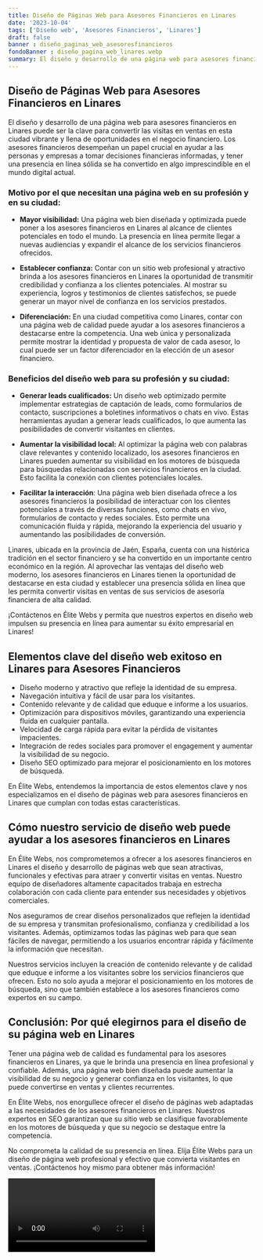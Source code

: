 ```yaml
---
title: Diseño de Páginas Web para Asesores Financieros en Linares
date: '2023-10-04'
tags: ['Diseño web', 'Asesores Financieros', 'Linares']
draft: false
banner : diseño_paginas_web_asesoresfinancieros
fondoBanner : diseño_pagina_web_linares.webp
summary: El diseño y desarrollo de una página web para asesores financieros en Linares puede ser la clave para convertir las visitas en ventas en esta ciudad vibrante y llena de oportunidades en el negocio financiero. Los asesores financieros desempeñan un papel crucial en ayudar a las personas y empresas a tomar decisiones financieras informadas, y tener una presencia en línea sólida se ha convertido en algo imprescindible en el mundo digital actual.
---
```


## Diseño de Páginas Web para Asesores Financieros en Linares

El diseño y desarrollo de una página web para asesores financieros en Linares puede ser la clave para convertir las visitas en ventas en esta ciudad vibrante y llena de oportunidades en el negocio financiero. Los asesores financieros desempeñan un papel crucial en ayudar a las personas y empresas a tomar decisiones financieras informadas, y tener una presencia en línea sólida se ha convertido en algo imprescindible en el mundo digital actual.

### Motivo por el que necesitan una página web en su profesión y en su ciudad:

- **Mayor visibilidad:** Una página web bien diseñada y optimizada puede poner a los asesores financieros en Linares al alcance de clientes potenciales en todo el mundo. La presencia en línea permite llegar a nuevas audiencias y expandir el alcance de los servicios financieros ofrecidos.

- **Establecer confianza:** Contar con un sitio web profesional y atractivo brinda a los asesores financieros en Linares la oportunidad de transmitir credibilidad y confianza a los clientes potenciales. Al mostrar su experiencia, logros y testimonios de clientes satisfechos, se puede generar un mayor nivel de confianza en los servicios prestados.

- **Diferenciación:** En una ciudad competitiva como Linares, contar con una página web de calidad puede ayudar a los asesores financieros a destacarse entre la competencia. Una web única y personalizada permite mostrar la identidad y propuesta de valor de cada asesor, lo cual puede ser un factor diferenciador en la elección de un asesor financiero.

### Beneficios del diseño web para su profesión y su ciudad:

- **Generar leads cualificados:** Un diseño web optimizado permite implementar estrategias de captación de leads, como formularios de contacto, suscripciones a boletines informativos o chats en vivo. Estas herramientas ayudan a generar leads cualificados, lo que aumenta las posibilidades de convertir visitantes en clientes.

- **Aumentar la visibilidad local:** Al optimizar la página web con palabras clave relevantes y contenido localizado, los asesores financieros en Linares pueden aumentar su visibilidad en los motores de búsqueda para búsquedas relacionadas con servicios financieros en la ciudad. Esto facilita la conexión con clientes potenciales locales.

- **Facilitar la interacción**: Una página web bien diseñada ofrece a los asesores financieros la posibilidad de interactuar con los clientes potenciales a través de diversas funciones, como chats en vivo, formularios de contacto y redes sociales. Esto permite una comunicación fluida y rápida, mejorando la experiencia del usuario y aumentando las posibilidades de conversión.

Linares, ubicada en la provincia de Jaén, España, cuenta con una histórica tradición en el sector financiero y se ha convertido en un importante centro económico en la región. Al aprovechar las ventajas del diseño web moderno, los asesores financieros en Linares tienen la oportunidad de destacarse en esta ciudad y establecer una presencia sólida en línea que les permita convertir visitas en ventas de sus servicios de asesoría financiera de alta calidad.

¡Contáctenos en Élite Webs y permita que nuestros expertos en diseño web impulsen su presencia en línea para aumentar su éxito empresarial en Linares!

<GifSeo />

<Cta />

## Elementos clave del diseño web exitoso en Linares para Asesores Financieros

- Diseño moderno y atractivo que refleje la identidad de su empresa.
- Navegación intuitiva y fácil de usar para los visitantes.
- Contenido relevante y de calidad que eduque e informe a los usuarios.
- Optimización para dispositivos móviles, garantizando una experiencia fluida en cualquier pantalla.
- Velocidad de carga rápida para evitar la pérdida de visitantes impacientes.
- Integración de redes sociales para promover el engagement y aumentar la visibilidad de su negocio.
- Diseño SEO optimizado para mejorar el posicionamiento en los motores de búsqueda.

En Élite Webs, entendemos la importancia de estos elementos clave y nos especializamos en el diseño de páginas web para asesores financieros en Linares que cumplan con todas estas características.

## Cómo nuestro servicio de diseño web puede ayudar a los asesores financieros en Linares

En Élite Webs, nos comprometemos a ofrecer a los asesores financieros en Linares el diseño y desarrollo de páginas web que sean atractivas, funcionales y efectivas para atraer y convertir visitas en ventas. Nuestro equipo de diseñadores altamente capacitados trabaja en estrecha colaboración con cada cliente para entender sus necesidades y objetivos comerciales.

Nos aseguramos de crear diseños personalizados que reflejen la identidad de su empresa y transmitan profesionalismo, confianza y credibilidad a los visitantes. Además, optimizamos todas las páginas web para que sean fáciles de navegar, permitiendo a los usuarios encontrar rápida y fácilmente la información que necesitan.

Nuestros servicios incluyen la creación de contenido relevante y de calidad que eduque e informe a los visitantes sobre los servicios financieros que ofrecen. Esto no solo ayuda a mejorar el posicionamiento en los motores de búsqueda, sino que también establece a los asesores financieros como expertos en su campo.

## Conclusión: Por qué elegirnos para el diseño de su página web en Linares

Tener una página web de calidad es fundamental para los asesores financieros en Linares, ya que le brinda una presencia en línea profesional y confiable. Además, una página web bien diseñada puede aumentar la visibilidad de su negocio y generar confianza en los visitantes, lo que puede convertirse en ventas y clientes recurrentes.

En Élite Webs, nos enorgullece ofrecer el diseño de páginas web adaptadas a las necesidades de los asesores financieros en Linares. Nuestros expertos en SEO garantizan que su sitio web se clasifique favorablemente en los motores de búsqueda y que su negocio se destaque entre la competencia.

No comprometa la calidad de su presencia en línea. Elija Élite Webs para un diseño de página web profesional y efectivo que convierta visitantes en ventas. ¡Contáctenos hoy mismo para obtener más información!

<Video />

<CtaBot job='Asesores Financieros' city='Linares'/>

<Gmaps query='Linares+españa+maps' />